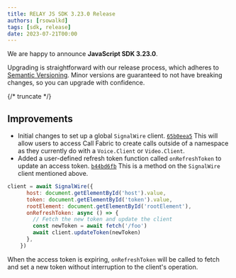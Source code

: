 ---
title: RELAY JS SDK 3.23.0 Release
authors: [rsowalkd]
tags: [sdk, release]
date: 2023-07-21T00:00
---


We are happy to announce **JavaScript SDK 3.23.0**.

Upgrading is straightforward with our release process, which adheres to [Semantic Versioning](https://semver.org/).
Minor versions are guaranteed to not have breaking changes, so you can upgrade with confidence.

<ReleaseCard library="@signalwire/js" version="3.23.0" releaseType="minor"/>

{/* truncate */}

## Improvements

- Initial changes to set up a global `SignalWire` client. [`65b0eea5`](https://github.com/signalwire/signalwire-js/commit/65b0eea54346b177e94fd3960e8cc21579c8a9ce) This will allow users to access Call Fabric to create calls outside of a namespace as they currently do with a `Voice.Client` or `Video.Client`.
- Added a user-defined refresh token function called `onRefreshToken` to update an access token. [`b44bd6fb`](https://github.com/signalwire/signalwire-js/commit/b44bd6fbd69acd206e43b5b1fefbe7989dc16298) This is a method on the `SignalWire` client mentioned above.

```js
client = await SignalWire({
      host: document.getElementById('host').value,
      token: document.getElementById('token').value,
      rootElement: document.getElementById('rootElement'),
      onRefreshToken: async () => {
        // Fetch the new token and update the client
        const newToken = await fetch('/foo')
        await client.updateToken(newToken)
      },
    })
```

When the access token is expiring, `onRefreshToken` will be called to fetch and set a new token without interruption to the client's operation.